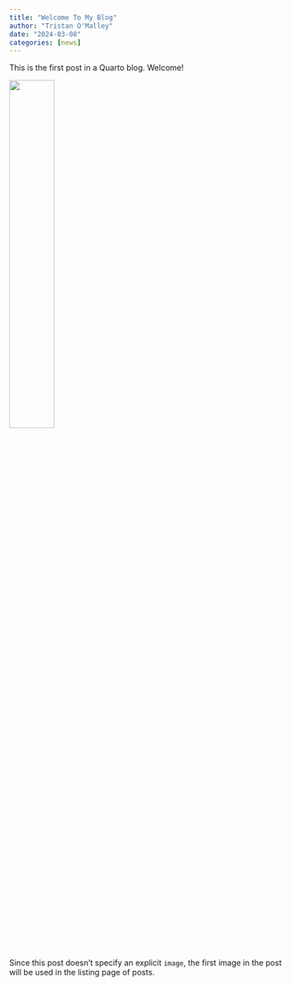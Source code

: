 ```yaml
---
title: "Welcome To My Blog"
author: "Tristan O'Malley"
date: "2024-03-08"
categories: [news]
---
```


This is the first post in a Quarto blog. Welcome!

![](thumbnail.jpg){width=40%}

Since this post doesn't specify an explicit `image`, the first image in the post will be used in the listing page of posts.
